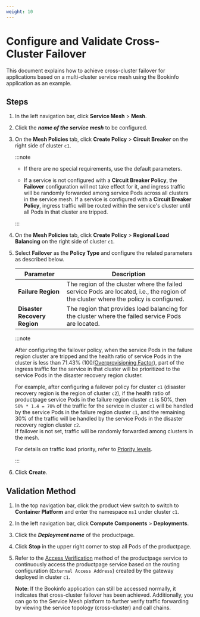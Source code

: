 ```yaml
---
weight: 10
---
```


# Configure and Validate Cross-Cluster Failover

This document explains how to achieve cross-cluster failover for applications based on a multi-cluster service mesh using the Bookinfo application as an example.

## Steps

1. In the left navigation bar, click **Service Mesh** > **Mesh**.

2. Click the ***name of the service mesh*** to be configured.

3. On the **Mesh Policies** tab, click **Create Policy** > **Circuit Breaker** on the right side of cluster `c1`.

    :::note

    * If there are no special requirements, use the default parameters.
    
    * If a service is not configured with a **Circuit Breaker Policy**, the **Failover** configuration will not take effect for it, and ingress traffic will be randomly forwarded among service Pods across all clusters in the service mesh. If a service is configured with a **Circuit Breaker Policy**, ingress traffic will be routed within the service's cluster until all Pods in that cluster are tripped.

    :::
    
4. On the **Mesh Policies** tab, click **Create Policy** > **Regional Load Balancing** on the right side of cluster `c1`.

5. Select **Failover** as the **Policy Type** and configure the related parameters as described below.

    | Parameter | Description |
    | --------- | ----------- |
    | **Failure Region** | The region of the cluster where the failed service Pods are located, i.e., the region of the cluster where the policy is configured. |
    | **Disaster Recovery Region** | The region that provides load balancing for the cluster where the failed service Pods are located. |
        
    :::note
    
    After configuring the failover policy, when the service Pods in the failure region cluster are tripped and the health ratio of service Pods in the cluster is less than 71.43% (100/[Overprovisioning Factor](https://www.envoyproxy.io/docs/envoy/latest/intro/arch_overview/upstream/load_balancing/overprovisioning#arch-overview-load-balancing-overprovisioning-factor)), part of the ingress traffic for the service in that cluster will be prioritized to the service Pods in the disaster recovery region cluster.
    
    For example, after configuring a failover policy for cluster `c1` (disaster recovery region is the region of cluster `c2`), if the health ratio of productpage service Pods in the failure region cluster `c1` is 50%, then `50% * 1.4 = 70%` of the traffic for the service in cluster `c1` will be handled by the service Pods in the failure region cluster `c1`, and the remaining 30% of the traffic will be handled by the service Pods in the disaster recovery region cluster `c2`. <br />If failover is not set, traffic will be randomly forwarded among clusters in the mesh.
    
    For details on traffic load priority, refer to [Priority levels](https://www.envoyproxy.io/docs/envoy/latest/intro/arch_overview/upstream/load_balancing/priority).

    :::

6. Click **Create**.

## Validation Method

1. In the top navigation bar, click the product view switch to switch to **Container Platform** and enter the namespace `ns1` under cluster `c1`.

2. In the left navigation bar, click **Compute Components** > **Deployments**.

3. Click the ***Deployment name*** of the productpage.

4. Click **Stop** in the upper right corner to stop all Pods of the productpage.

5. Refer to the [Access Verification]() method of the productpage service to continuously access the productpage service based on the routing configuration (`External Access Address`) created by the gateway deployed in cluster `c1`.

    **Note**: If the Bookinfo application can still be accessed normally, it indicates that cross-cluster failover has been achieved. Additionally, you can go to the Service Mesh platform to further verify traffic forwarding by viewing the service topology (cross-cluster) and call chains.
